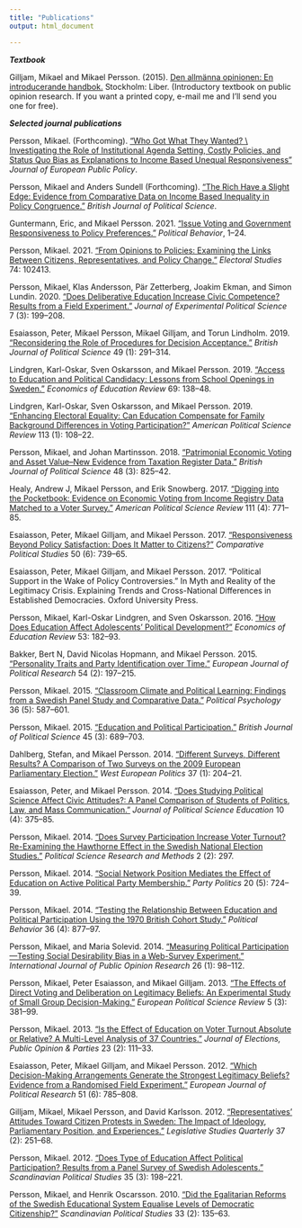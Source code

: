 ```yaml
---
title: "Publications"
output: html_document

---
```


***Textbook***

Gilljam, Mikael and Mikael Persson. (2015). [Den allmänna opinionen: En introducerande handbok.](dao.pdf) Stockholm: Liber. (Introductory textbook on public opinion research. If you want a printed copy, e-mail me and I'll send you one for free).

***Selected journal publications***

Persson, Mikael. (Forthcoming). [“Who Got What They Wanted? \\
 Investigating the Role of Institutional Agenda Setting, Costly Policies, and Status Quo Bias as Explanations to Income Based Unequal Responsiveness"](jepp.pdf) *Journal of European Public Policy*.

Persson, Mikael and Anders Sundell (Forthcoming). [“The Rich Have a Slight Edge: Evidence from Comparative Data on Income Based Inequality in Policy Congruence."](bjps23.pdf) *British Journal of Political Science*.

Guntermann, Eric, and Mikael Persson. 2021. [“Issue Voting and Government Responsiveness to Policy Preferences.”](pb21.pdf) *Political Behavior*, 1–24.

Persson, Mikael. 2021. [“From Opinions to Policies: Examining the Links Between Citizens, Representatives, and Policy Change.”](es21.pdf) *Electoral Studies* 74: 102413.

Persson, Mikael, Klas Andersson, Pär Zetterberg, Joakim Ekman, and Simon Lundin. 2020. [“Does Deliberative Education Increase Civic Competence? Results from a Field Experiment.”](https://gup.ub.gu.se/file/208454) *Journal of Experimental Political Science* 7 (3): 199–208.

Esaiasson, Peter, Mikael Persson, Mikael Gilljam, and Torun Lindholm. 2019. [“Reconsidering the Role of Procedures for Decision Acceptance.”](bjps19.pdf) *British Journal of Political Science* 49 (1): 291–314.

Lindgren, Karl-Oskar, Sven Oskarsson, and Mikael Persson. 2019. [“Access to Education and Political Candidacy: Lessons from School Openings in Sweden.”](eer19.pdf) *Economics of Education Review* 69: 138–48.

Lindgren, Karl-Oskar, Sven Oskarsson, and Mikael Persson. 2019. [“Enhancing Electoral Equality: Can Education Compensate for Family Background Differences in Voting Participation?”](apsr19.pdf) *American Political Science Review* 113 (1): 108–22.

Persson, Mikael, and Johan Martinsson. 2018. [“Patrimonial Economic Voting and Asset Value–New Evidence from Taxation Register Data.”](bjps18.pdf) *British Journal of Political Science* 48 (3): 825–42.

Healy, Andrew J, Mikael Persson, and Erik Snowberg. 2017. [“Digging into the Pocketbook: Evidence on Economic Voting from Income Registry Data Matched to a Voter Survey.”](apsr17.pdf) *American Political Science Review* 111 (4): 771–85.

Esaiasson, Peter, Mikael Gilljam, and Mikael Persson. 2017. [“Responsiveness Beyond Policy Satisfaction: Does It Matter to Citizens?”](cps17.pdf) *Comparative Political Studies* 50 (6): 739–65.

Esaiasson, Peter, Mikael Gilljam, and Mikael Persson. 2017. “Political Support in the Wake of Policy Controversies.” In Myth and Reality of the Legitimacy Crisis. Explaining Trends and Cross-National Differences in Established Democracies. Oxford University Press.

Persson, Mikael, Karl-Oskar Lindgren, and Sven Oskarsson. 2016. [“How Does Education Affect Adolescents’ Political Development?”](eer16.pdf) *Economics of Education Review* 53: 182–93.

Bakker, Bert N, David Nicolas Hopmann, and Mikael Persson. 2015. [“Personality Traits and Party Identification over Time.”](ejpr15.pdf) *European Journal of Political Research* 54 (2): 197–215.

Persson, Mikael. 2015. [“Classroom Climate and Political Learning: Findings from a Swedish Panel Study and Comparative Data.”](pp15.pdf) *Political Psychology* 36 (5): 587–601.

Persson, Mikael. 2015. [“Education and Political Participation.”](bjps15.pdf) *British Journal of Political Science* 45 (3): 689–703.

Dahlberg, Stefan, and Mikael Persson. 2014. [“Different Surveys, Different Results? A Comparison of Two Surveys on the 2009 European Parliamentary Election.”](wep14.pdf) *West European Politics* 37 (1): 204–21.

Esaiasson, Peter, and Mikael Persson. 2014. [“Does Studying Political Science Affect Civic Attitudes?: A Panel Comparison of Students of Politics, Law, and Mass Communication.”](jpse14.pdf) *Journal of Political Science Education* 10 (4): 375–85.

Persson, Mikael. 2014. [“Does Survey Participation Increase Voter Turnout? Re-Examining the Hawthorne Effect in the Swedish National Election Studies.”](psrm14.pdf) *Political Science Research and Methods* 2 (2): 297.

Persson, Mikael. 2014. [“Social Network Position Mediates the Effect of Education on Active Political Party Membership.”](pp12.pdf) *Party Politics* 20 (5): 724–39.

Persson, Mikael. 2014. [“Testing the Relationship Between Education and Political Participation Using the 1970 British Cohort Study.”](pb14.pdf) *Political Behavior* 36 (4): 877–97.

Persson, Mikael, and Maria Solevid. 2014. [“Measuring Political Participation—Testing Social Desirability Bias in a Web-Survey Experiment.”](ijpor.pdf) *International Journal of Public Opinion Research* 26 (1): 98–112.

Persson, Mikael, Peter Esaiasson, and Mikael Gilljam. 2013. [“The Effects of Direct Voting and Deliberation on Legitimacy Beliefs: An Experimental Study of Small Group Decision-Making.”](epsr.pdf) *European Political Science Review* 5 (3): 381–99.

Persson, Mikael. 2013. [“Is the Effect of Education on Voter Turnout Absolute or Relative? A Multi-Level Analysis of 37 Countries.”](ijpor.pdf) *Journal of Elections, Public Opinion & Parties* 23 (2): 111–33.

Esaiasson, Peter, Mikael Gilljam, and Mikael Persson. 2012. [“Which Decision-Making Arrangements Generate the Strongest Legitimacy Beliefs? Evidence from a Randomised Field Experiment.”](ejpr12.pdf) *European Journal of Political Research* 51 (6): 785–808.

Gilljam, Mikael, Mikael Persson, and David Karlsson. 2012. [“Representatives’ Attitudes Toward Citizen Protests in Sweden: The Impact of Ideology, Parliamentary Position, and Experiences.”]() *Legislative Studies Quarterly* 37 (2): 251–68.

Persson, Mikael. 2012. [“Does Type of Education Affect Political Participation? Results from a Panel Survey of Swedish Adolescents.”]() *Scandinavian Political Studies* 35 (3): 198–221.

Persson, Mikael, and Henrik Oscarsson. 2010. [“Did the Egalitarian Reforms of the Swedish Educational System Equalise Levels of Democratic Citizenship?”](sps10.pdf) *Scandinavian Political Studies* 33 (2): 135–63.


